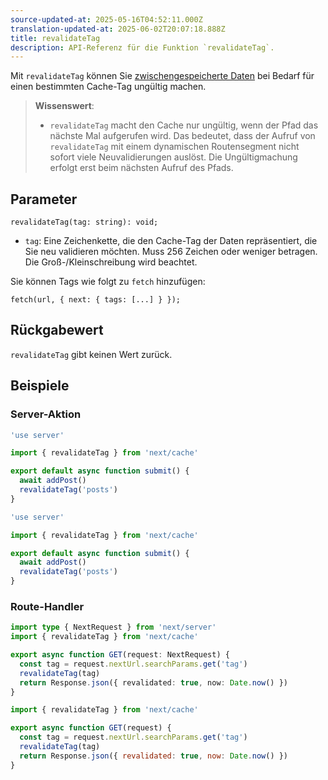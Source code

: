 ```yaml
---
source-updated-at: 2025-05-16T04:52:11.000Z
translation-updated-at: 2025-06-02T20:07:18.888Z
title: revalidateTag
description: API-Referenz für die Funktion `revalidateTag`.
---
```


Mit `revalidateTag` können Sie [zwischengespeicherte Daten](/docs/app/deep-dive/caching) bei Bedarf für einen bestimmten Cache-Tag ungültig machen.

> **Wissenswert**:
>
> - `revalidateTag` macht den Cache nur ungültig, wenn der Pfad das nächste Mal aufgerufen wird. Das bedeutet, dass der Aufruf von `revalidateTag` mit einem dynamischen Routensegment nicht sofort viele Neuvalidierungen auslöst. Die Ungültigmachung erfolgt erst beim nächsten Aufruf des Pfads.

## Parameter

```tsx
revalidateTag(tag: string): void;
```

- `tag`: Eine Zeichenkette, die den Cache-Tag der Daten repräsentiert, die Sie neu validieren möchten. Muss 256 Zeichen oder weniger betragen. Die Groß-/Kleinschreibung wird beachtet.

Sie können Tags wie folgt zu `fetch` hinzufügen:

```tsx
fetch(url, { next: { tags: [...] } });
```

## Rückgabewert

`revalidateTag` gibt keinen Wert zurück.

## Beispiele

### Server-Aktion

```ts filename="app/actions.ts" switcher
'use server'

import { revalidateTag } from 'next/cache'

export default async function submit() {
  await addPost()
  revalidateTag('posts')
}
```

```js filename="app/actions.js" switcher
'use server'

import { revalidateTag } from 'next/cache'

export default async function submit() {
  await addPost()
  revalidateTag('posts')
}
```

### Route-Handler

```ts filename="app/api/revalidate/route.ts" switcher
import type { NextRequest } from 'next/server'
import { revalidateTag } from 'next/cache'

export async function GET(request: NextRequest) {
  const tag = request.nextUrl.searchParams.get('tag')
  revalidateTag(tag)
  return Response.json({ revalidated: true, now: Date.now() })
}
```

```js filename="app/api/revalidate/route.js" switcher
import { revalidateTag } from 'next/cache'

export async function GET(request) {
  const tag = request.nextUrl.searchParams.get('tag')
  revalidateTag(tag)
  return Response.json({ revalidated: true, now: Date.now() })
}
```
